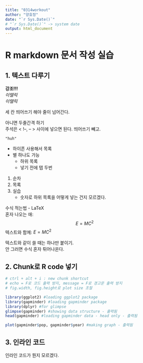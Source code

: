 ```yaml
---
title: "0314workout"
author: "양효정"
date: "`r Sys.Date()`"
# "`r Sys.Date()`" -> system date
output: html_document
---
```


# R markdown 문서 작성 실습
## 1. 텍스트 다루기

**강조!!!**   
_이탤릭_   
*이탤릭*   

세 칸 띄어쓰기 해야 줄이 넘어간다.

아니면 두줄간격 하기   
주석은 < !--, -- > 사이에 넣으면 된다. 띄어쓰기 빼고.
<!-- bold로 나오나? -->
``` {}
"huh"
```
<!-- ``` {} ``` 사용시 box 만들어줌 -->

- 하이픈 사용해서 목록
* 별 하나도 가능
    + 하위 목록
    + 넣기 전에 탭 두번   
1. 순차
1. 목록
1. 실습   
    + 숫자로 하위 목록을 어떻게 넣는 건지 모르겠다.   


수식 적는법 - LaTeX   
혼자 나오는 애: $$E=MC^2$$
텍스트와 함께: $E=MC^2$   

텍스트와 같이 쓸 때는 하나만 붙이기.   
안 그러면 수식 혼자 튀어나온다.   



## 2. Chunk로 R code 넣기   


```r
# ctrl + alt + i : new chunk shortcut
# echo = F로 코드 출력 방지, message = F로 경고문 출력 방지
# fig.width, fig.height로 plot size 조절

library(ggplot2) #loading ggplot2 package
library(gapminder) #loading gapminder package
library(dplyr) #for glimpse
glimpse(gapminder) #showing data structure - 출력됨
head(gapminder) #loading gapminder data - head only - 출력됨

plot(gapminder$pop, gapminder$year) #making graph - 출력됨


```
   
   
   
   
## 3. 인라인 코드

인라인 코드가 뭔지 모르겠다.

